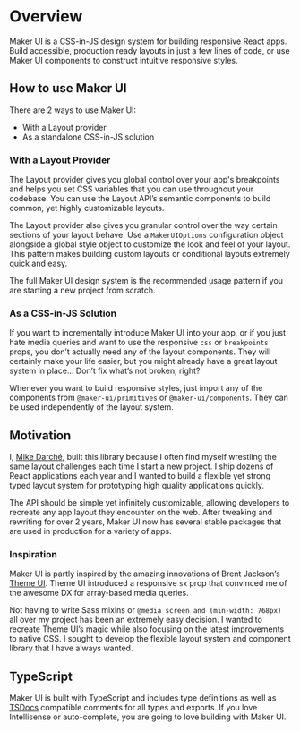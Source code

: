 # Overview

Maker UI is a CSS-in-JS design system for building responsive React apps. Build accessible, production ready layouts in just a few lines of code, or use Maker UI components to construct intuitive responsive styles.

## How to use Maker UI

There are 2 ways to use Maker UI: 
- With a Layout provider
- As a standalone CSS-in-JS solution

### With a Layout Provider

The Layout provider gives you global control over your app's breakpoints and helps you set CSS variables that you can use throughout your codebase. You can use the Layout API’s semantic components to build common, yet highly customizable layouts.

The Layout provider also gives you granular control over the way certain sections of your layout behave. Use a `MakerUIOptions` configuration object alongside a global style object to customize the look and feel of your layout. This pattern makes building custom layouts or conditional layouts extremely quick and easy.

<Callout>
The full Maker UI design system is the recommended usage pattern if you are starting a new project from scratch.
</Callout>

### As a CSS-in-JS Solution

If you want to incrementally introduce Maker UI into your app, or if you just hate media queries and want to use the responsive `css` or `breakpoints` props, you don’t actually need any of the layout components. They will certainly make your life easier, but you might already have a great layout system in place… Don’t fix what’s not broken, right?

Whenever you want to build responsive styles, just import any of the components from `@maker-ui/primitives` or `@maker-ui/components`. They can be used independently of the layout system.

## Motivation

I, [Mike Darché](https://twitter.com/mkdarche), built this library because I often find myself wrestling the same layout challenges each time I start a new project. I ship dozens of React applications each year and I wanted to build a flexible yet strong typed layout system for prototyping high quality applications quickly.

The API should be simple yet infinitely customizable, allowing developers to recreate any app layout they encounter on the web. After tweaking and rewriting for over 2 years, Maker UI now has several stable packages that are used in production for a variety of apps.

### Inspiration

Maker UI is partly inspired by the amazing innovations of Brent Jackson’s [Theme UI](https://github.com/system-ui/theme-ui). Theme UI introduced a responsive `sx` prop that convinced me of the awesome DX for array-based media queries.

Not having to write Sass mixins or `@media screen and (min-width: 768px)` all over my project has been an extremely easy decision. I wanted to recreate Theme UI’s magic while also focusing on the latest improvements to native CSS. I sought to develop the flexible layout system and component library that I have always wanted.


## TypeScript

Maker UI is built with TypeScript and includes type definitions as well as [TSDocs](https://tsdoc.org/) compatible comments for all types and exports. If you love Intellisense or auto-complete, you are going to love building with Maker UI.
